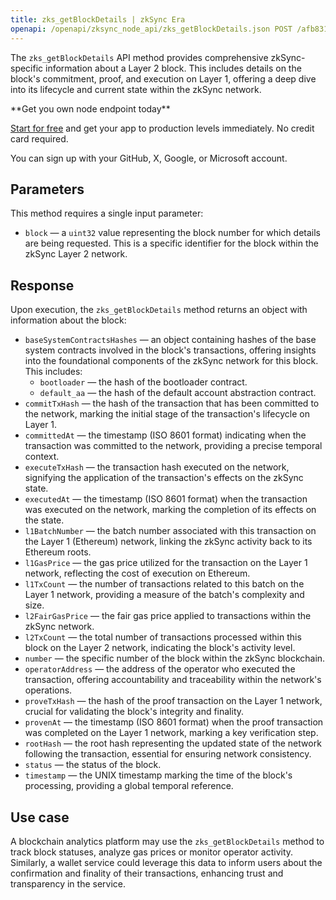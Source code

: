 ---
title: zks_getBlockDetails | zkSync Era
openapi: /openapi/zksync_node_api/zks_getBlockDetails.json POST /afb8312f3710a5bc469f4c87cad3a2e4
---

The `zks_getBlockDetails` API method provides comprehensive zkSync-specific information about a Layer 2 block. This includes details on the block's commitment, proof, and execution on Layer 1, offering a deep dive into its lifecycle and current state within the zkSync network.

<Check>
**Get you own node endpoint today**

[Start for free](https://console.chainstack.com/) and get your app to production levels immediately. No credit card required.

You can sign up with your GitHub, X, Google, or Microsoft account.
</Check>


## Parameters

This method requires a single input parameter:

* `block` — a `uint32` value representing the block number for which details are being requested. This is a specific identifier for the block within the zkSync Layer 2 network.

## Response

Upon execution, the `zks_getBlockDetails` method returns an object with information about the block:

* `baseSystemContractsHashes` — an object containing hashes of the base system contracts involved in the block's transactions, offering insights into the foundational components of the zkSync network for this block. This includes:
  + `bootloader` — the hash of the bootloader contract.
  + `default_aa` — the hash of the default account abstraction contract.
* `commitTxHash` — the hash of the transaction that has been committed to the network, marking the initial stage of the transaction's lifecycle on Layer 1.
* `committedAt` — the timestamp (ISO 8601 format) indicating when the transaction was committed to the network, providing a precise temporal context.
* `executeTxHash` — the transaction hash executed on the network, signifying the application of the transaction's effects on the zkSync state.
* `executedAt` — the timestamp (ISO 8601 format) when the transaction was executed on the network, marking the completion of its effects on the state.
* `l1BatchNumber` — the batch number associated with this transaction on the Layer 1 (Ethereum) network, linking the zkSync activity back to its Ethereum roots.
* `l1GasPrice` — the gas price utilized for the transaction on the Layer 1 network, reflecting the cost of execution on Ethereum.
* `l1TxCount` — the number of transactions related to this batch on the Layer 1 network, providing a measure of the batch's complexity and size.
* `l2FairGasPrice` — the fair gas price applied to transactions within the zkSync network.
* `l2TxCount` — the total number of transactions processed within this block on the Layer 2 network, indicating the block's activity level.
* `number` — the specific number of the block within the zkSync blockchain.
* `operatorAddress` — the address of the operator who executed the transaction, offering accountability and traceability within the network's operations.
* `proveTxHash` — the hash of the proof transaction on the Layer 1 network, crucial for validating the block's integrity and finality.
* `provenAt` — the timestamp (ISO 8601 format) when the proof transaction was completed on the Layer 1 network, marking a key verification step.
* `rootHash` — the root hash representing the updated state of the network following the transaction, essential for ensuring network consistency.
* `status` — the status of the block.
* `timestamp` — the UNIX timestamp marking the time of the block's processing, providing a global temporal reference.

## Use case

A blockchain analytics platform may use the `zks_getBlockDetails` method to track block statuses, analyze gas prices or monitor operator activity. Similarly, a wallet service could leverage this data to inform users about the confirmation and finality of their transactions, enhancing trust and transparency in the service.
